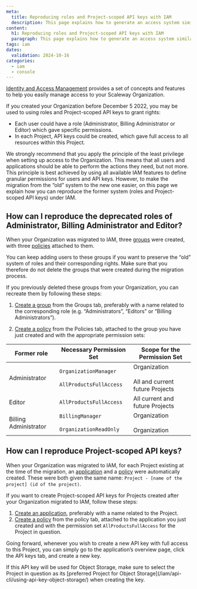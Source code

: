 ```yaml
---
meta:
  title: Reproducing roles and Project-scoped API keys with IAM
  description: This page explains how to generate an access system similar to Scaleway's roles feature and Project-scoped API keys, that existed before IAM.
content:
  h1: Reproducing roles and Project-scoped API keys with IAM
  paragraph: This page explains how to generate an access system similar to Scaleway's roles feature and Project-scoped API keys, that existed before IAM.
tags: iam
dates:
  validation: 2024-10-16
categories:
  - iam
  - console
---
```



[Identity and Access Management](/iam/concepts/) provides a set of concepts and features to help you easily manage access to your Scaleway Organization.

If you created your Organization before December 5 2022, you may be used to using roles and Project-scoped API keys to grant rights:
- Each user could have a role (Administrator, Billing Administrator or Editor) which gave specific permissions.
- In each Project, API keys could be created, which gave full access to all resources within this Project.

We strongly recommend that you apply the principle of the least privilege when setting up access to the Organization. This means that all users and applications should be able to perform the actions they need, but not more. This principle is best achieved by using all available IAM features to define granular permissions for users and API keys. However, to make the migration from the “old” system to the new one easier, on this page we explain how you can reproduce the former system (roles and Project-scoped API keys) under IAM.

## How can I reproduce the deprecated roles of Administrator, Billing Administrator and Editor?

When your Organization was migrated to IAM, three [groups](/iam/concepts/#group) were created, with three [policies](/iam/concepts/#policy) attached to them.

<Lightbox src={image} alt="" />

You can keep adding users to these groups if you want to preserve the “old” system of roles and their corresponding rights. Make sure that you therefore do not delete the groups that were created during the migration process.

<Lightbox src={image2} alt="" />

If you previously deleted these groups from your Organization, you can recreate them by following these steps:

1. [Create a group](/iam/how-to/create-group/) from the Groups tab, preferably with a name related to the corresponding role (e.g. “Administrators”, “Editors” or “Billing Administrators”).

2. [Create a policy](/iam/how-to/create-policy/) from the Policies tab, attached to the group you have just created and with the appropriate permission sets:


| Former role           	| Necessary Permission Set                              	| Scope for the Permission Set                         	|
|-----------------------	|-------------------------------------------------------	|------------------------------------------------------	|
| Administrator         	| `OrganizationManager` <br /><br />`AllProductsFullAccess` 	| Organization <br /><br />All and current future Projects 	|
| Editor                	| `AllProductsFullAccess`                               	| All current and future Projects                      	|
| Billing Administrator 	| `BillingManager` <br /><br />`OrganizationReadOnly`       	| Organization <br /><br />Organization                    	|

## How can I reproduce Project-scoped API keys?

When your Organization was migrated to IAM, for each Project existing at the time of the migration, an [application](/iam/concepts/#application) and a [policy](/iam/concepts/#policy) were automatically created. These were both given the same name: `Project - [name of the project] (id of the project)`.

<Lightbox src={image3} alt="" />

If you want to create Project-scoped API keys for Projects created after your Organization migrated to IAM, follow these steps:
1. [Create an application](/iam/how-to/create-application/), preferably with a name related to the Project.
2. [Create a policy](/iam/how-to/create-policy/) from the policy tab, attached to the application you just created and with the permission set `AllProductsFullAccess` for the Project in question.

Going forward, whenever you wish to create a new API key with full access to this Project, you can simply go to the application’s overview page, click the API keys tab, and create a new key.

<Message type="important">
If this API key will be used for Object Storage, make sure to select the Project in question as its [preferred Project for Object Storage](/iam/api-cli/using-api-key-object-storage/) when creating the key.
</Message>


